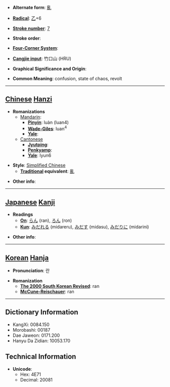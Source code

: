* '''Alternate form''': [[亂]]

* '''[[Wiktionary:Chinese radical index| Radical]]''': [[Wiktionary:Chinese radical index 乙|乙]]+6

* '''[[Wiktionary:Chinese total strokes index|Stroke number]]''': [[Wiktionary:Chinese total strokes index 7|7]]

* '''Stroke order''': 

* '''[[Wiktionary:Chinese four corner index|Four-Corner System]]''': 

* '''[[Wiktionary:Chinese Cangjie index|Cangjie input]]''': 竹口山 (HRU)

* '''Graphical Significance and Origin''': 

* '''Common Meaning''': confusion, state of chaos, revolt

----

== [[Chinese]] [[Hanzi]] ==

* '''Romanizations'''
** [[Mandarin]]:
*** '''[[Pinyin]]''': luàn (luan4)
*** '''[[Wade-Giles]]''': luan<sup>4</sup>
*** '''[[Yale]]''': 
**[[Cantonese]]
***'''[[Jyutping]]''':
***'''[[Penkyamp]]''': 
***'''[[Yale]]''': lyun6

* '''Style''': [[Simplified Chinese]] 
** '''[[Traditional Chinese|Traditional]] equivalent''': [[亂]]

* '''Other info''': 

----

== [[Japanese]] [[Kanji]] ==

* '''Readings'''
** '''[[On]]''': [[らん]] (ran), [[ろん]] (ron)
** '''[[Kun]]''': [[みだれる]] (midareru), [[みだす]] (midasu), [[みだりに]] (midarini)

* '''Other info''':  

----

== [[Korean]] [[Hanja]] ==

* '''Pronunciation''': 란

* '''Romanization'''
** '''[[The 2000 South Korean Revised Romanization|The 2000 South Korean Revised]]''': ran
** '''[[McCune-Reischauer]]''': ran

----

== Dictionary Information ==

* KangXi: 0084.150
* Morobashi: 00187
* Dae Jaweon: 0171.200
* Hanyu Da Zidian: 10053.170

== Technical Information ==

* '''Unicode''':
** Hex: 4E71
** Decimal: 20081